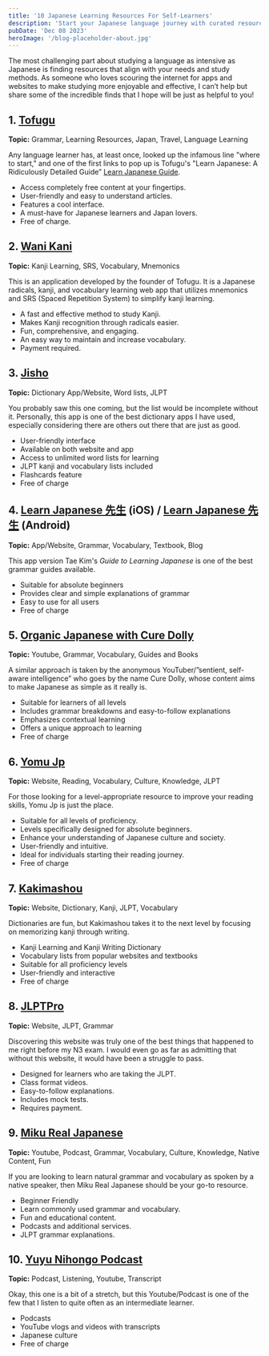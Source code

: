 ```yaml
---
title: '10 Japanese Learning Resources For Self-Learners'
description: 'Start your Japanese language journey with curated resources! Master grammar, conquer kanji, and ace the JLPT exam. Begin your linguistic adventure now!'
pubDate: 'Dec 08 2023'
heroImage: '/blog-placeholder-about.jpg'
---
```

The most challenging part about studying a language as intensive as Japanese is finding resources that align with your needs and study methods. As someone who loves scouring the internet for apps and websites to make studying more enjoyable and effective, I can’t help but share some of the incredible finds that I hope will be just as helpful to you!

## 1. [Tofugu](https://www.tofugu.com/)

**Topic:** Grammar, Learning Resources, Japan, Travel, Language Learning

Any language learner has, at least once, looked up the infamous line "where to start," and one of the first links to pop up is Tofugu's "Learn Japanese: A Ridiculously Detailed Guide” [Learn Japanese Guide](https://www.tofugu.com/learn-japanese/).

- Access completely free content at your fingertips.
- User-friendly and easy to understand articles.
- Features a cool interface.
- A must-have for Japanese learners and Japan lovers.
- Free of charge.

## 2. [Wani Kani](https://www.wanikani.com/)

**Topic:** Kanji Learning, SRS, Vocabulary, Mnemonics

This is an application developed by the founder of Tofugu. It is a Japanese radicals, kanji, and vocabulary learning web app that utilizes mnemonics and SRS (Spaced Repetition System) to simplify kanji learning.

- A fast and effective method to study Kanji.
- Makes Kanji recognition through radicals easier.
- Fun, comprehensive, and engaging.
- An easy way to maintain and increase vocabulary.
- Payment required.

## 3. [Jisho](https://jisho.org/)

**Topic:** Dictionary App/Website, Word lists, JLPT

You probably saw this one coming, but the list would be incomplete without it. Personally, this app is one of the best dictionary apps I have used, especially considering there are others out there that are just as good.

- User-friendly interface
- Available on both website and app
- Access to unlimited word lists for learning
- JLPT kanji and vocabulary lists included
- Flashcards feature
- Free of charge

## 4. [Learn Japanese 先生](https://apps.apple.com/in/app/learn-japanese-sensei/id1495789984) (iOS) / [Learn Japanese 先生](https://play.google.com/store/apps/details?id=com.japanactivator.android.jasensei&hl=en&gl=US) (Android)

**Topic:** App/Website, Grammar, Vocabulary, Textbook, Blog

This app version Tae Kim's *Guide to Learning Japanese* is one of the best grammar guides available.

- Suitable for absolute beginners
- Provides clear and simple explanations of grammar
- Easy to use for all users
- Free of charge

## 5. [Organic Japanese with Cure Dolly](https://www.youtube.com/channel/UCkdmU8hGK4Fg3LghTVtKltQ)

**Topic:** Youtube, Grammar, Vocabulary, Guides and Books

A similar approach is taken by the anonymous YouTuber/”sentient, self-aware intelligence” who goes by the name Cure Dolly, whose content aims to make Japanese as simple as it really is.

- Suitable for learners of all levels
- Includes grammar breakdowns and easy-to-follow explanations
- Emphasizes contextual learning
- Offers a unique approach to learning
- Free of charge

## 6. [Yomu Jp](https://yomujp.com/)

**Topic:** Website, Reading, Vocabulary, Culture, Knowledge, JLPT

For those looking for a level-appropriate resource to improve your reading skills, Yomu Jp is just the place.

- Suitable for all levels of proficiency.
- Levels specifically designed for absolute beginners.
- Enhance your understanding of Japanese culture and society.
- User-friendly and intuitive.
- Ideal for individuals starting their reading journey.
- Free of charge

## 7. [Kakimashou](https://www.kakimashou.com/)

**Topic:** Website, Dictionary, Kanji, JLPT, Vocabulary

Dictionaries are fun, but Kakimashou takes it to the next level by focusing on memorizing kanji through writing.

- Kanji Learning and Kanji Writing Dictionary
- Vocabulary lists from popular websites and textbooks
- Suitable for all proficiency levels
- User-friendly and interactive
- Free of charge

## 8. [JLPTPro](http://jlptpro.com/)

**Topic:** Website, JLPT, Grammar

Discovering this website was truly one of the best things that happened to me right before my N3 exam. I would even go as far as admitting that without this website, it would have been a struggle to pass.

- Designed for learners who are taking the JLPT.
- Class format videos.
- Easy-to-follow explanations.
- Includes mock tests.
- Requires payment.

## 9. [Miku Real Japanese](https://www.youtube.com/@mikurealjapanese)

**Topic:** Youtube, Podcast, Grammar, Vocabulary, Culture, Knowledge, Native Content, Fun

If you are looking to learn natural grammar and vocabulary as spoken by a native speaker, then Miku Real Japanese should be your go-to resource.

- Beginner Friendly
- Learn commonly used grammar and vocabulary.
- Fun and educational content.
- Podcasts and additional services.
- JLPT grammar explanations.

## 10. [Yuyu Nihongo Podcast](https://www.youtube.com/@yuyunihongopodcast)

**Topic:** Podcast, Listening, Youtube, Transcript

Okay, this one is a bit of a stretch, but this Youtube/Podcast is one of the few that I listen to quite often as an intermediate learner.

- Podcasts
- YouTube vlogs and videos with transcripts
- Japanese culture
- Free of charge
